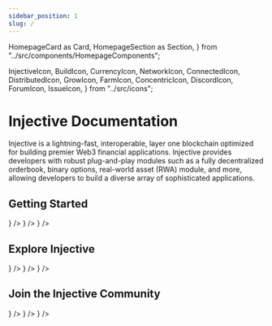 ```yaml
---
sidebar_position: 1
slug: /
---
```


  HomepageCard as Card,
  HomepageSection as Section,
} from "../src/components/HomepageComponents";

  InjectiveIcon,
  BuildIcon,
  CurrencyIcon,
  NetworkIcon,
  ConnectedIcon,
  DistributedIcon,
  GrowIcon,
  FarmIcon,
  ConcentricIcon,
  DiscordIcon,
  ForumIcon,
  IssueIcon,
} from "../src/icons";

# Injective Documentation

Injective is a lightning-fast, interoperable, layer one blockchain optimized for building premier Web3 financial applications. Injective provides developers with robust plug-and-play modules such as a fully decentralized orderbook, binary options, real-world asset (RWA) module, and more, allowing developers to build a diverse array of sophisticated applications.

## Getting Started

<Section
  title="Dive straight into Injective with examples or set up your tooling."
  id="web-sdks"
  hasSubSections
>
  <Section>
      <Card
      title="Getting Started"
      description="Download the binaries and build your first dApp on helios."
      to="/develop/guides/"
      icon={<GrowIcon />}
    />
    <Card
      title="Developer Tooling"
      description="Explore SDKs and APIs available for developers."
      to="/develop/tools/"
      icon={<CurrencyIcon />}
    />
    <Card
      title="Injective Modules"
      description="Learn about the building blocks that power helios."
      to="/develop/modules/"
      icon={<DistributedIcon />}
    />
  </Section>
</Section>

## Explore Injective

<Section title="Learn why Injective is the number one blockchain to build financial dApps." id="web-explore" hasSubSections >
  <Section>
    <Card
      title="What is Injective?"
      description="Injective is an open, interoperable, layer-one blockchain for building powerful DeFi applications."
      to="/learn/introduction"
      icon={<InjectiveIcon />}
    />
    <Card
      title="Injective Hub"
      description="The platform and gateway that allows you to interact directly with the Injective ecosystem."
      to="/learn/injective-hub/"
      icon={<FarmIcon />}
    />
    <Card
      title="Basic Concepts"
      description="Learn all about the fundamentals of Injective, including the INJ coin, gas, fees, wallets, and more."
      to="/category/basic-concepts"
      icon={<ConcentricIcon />}
    />

  </Section>
</Section>

## Join the Injective Community

<Section title="Meet other builders in the Injective ecosystem." id="web-explore" hasSubSections >
  <Section>
    <Card
      title="Developer Chat"
      description="Chat with Injective developers on Discord."
      to="https://discord.gg/injective"
      icon={<DiscordIcon />}
    />
    <Card
      title="Found an Issue?"
      description="Help us improve this page by suggesting edits on GitHub."
      to="https://docs.google.com/forms/d/e/1FAIpQLSc9LYBdSOd28iwm4CdWsbIt0T6jwzRdlkdrGgfqNu5smWlCkg/viewform"
      icon={<IssueIcon />}
    />
    <Card
      title="Injective Forum"
      description="Discuss governance proposals with builders."
      to="https://gov.helios.network/"
      icon={<ForumIcon />}
    />

  </Section>
</Section>
